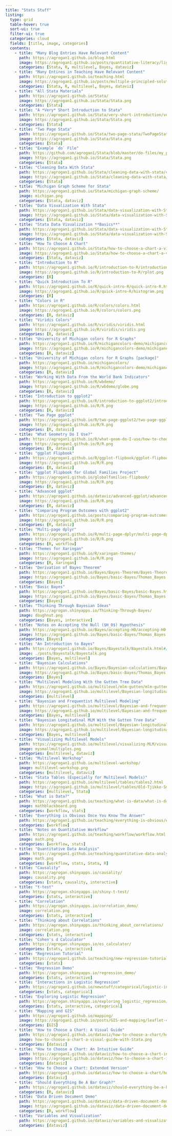 ```yaml
---
title: "Stats Stuff"
listing:
  type: grid
  table-hover: true
  sort-ui: true
  filter-ui: true
  categories: cloud
  fields: [title, image, categories]
  contents:
    - title: "Many Blog Entries Have Relevant Content"
      path: https://agrogan1.github.io/blog.html
      image: https://agrogan1.github.io/posts/quantitative-literacy/lightbulb-and-clover.png
      categories: [Stata, R, multilevel, Bayes, dataviz]
    - title: "Many Entires in Teaching Have Relevant Content"
      path: https://agrogan1.github.io/teaching.html
      image: https://agrogan1.github.io/posts/multiple-principled-solutions/northernlights.png
      categories: [Stata, R, multilevel, Bayes, dataviz]    
    - title: "All Stata Materials"
      path: https://agrogan1.github.io/Stata/
      image: https://agrogan1.github.io/Stata/Stata.png
      categories: [Stata]
    - title: "A *Very* Short Introduction to Stata"
      path: https://agrogan1.github.io/Stata/very-short-introduction/very-short-introduction.html
      image: https://agrogan1.github.io/Stata/Stata.png      
      categories: [Stata]
    - title: "Two Page Stata"
      path: https://agrogan1.github.io/Stata/two-page-stata/TwoPageStata.html
      image: https://agrogan1.github.io/Stata/Stata.png      
      categories: [Stata]
    - title: "Example `do` File"
      path: https://github.com/agrogan1/Stata/blob/master/do-files/my_penguins.do
      image: https://agrogan1.github.io/Stata/Stata.png      
      categories: [Stata]
    - title: "Cleaning Data With Stata"
      path: https://agrogan1.github.io/Stata/cleaning-data-with-stata/cleaning-data-with-stata.html
      image: https://agrogan1.github.io/Stata/cleaning-data-with-stata/color.png      
      categories: [Stata]
    - title: "Michigan Graph Scheme for Stata"
      path: https://agrogan1.github.io/Stata/michigan-graph-scheme/
      image: michigan.png
      categories: [Stata, dataviz]
    - title: "Data Visualization With Stata"
      path: https://agrogan1.github.io/Stata/data-visualization-with-Stata/data-visualization-with-Stata.html
      image: https://agrogan1.github.io/Stata/data-visualization-with-Stata/fotolia-small.jpg
      categories: [Stata, dataviz]
    - title: "Stata Data Visualization **Basics**"
      path: https://agrogan1.github.io/Stata/data-visualization-with-Stata-the-basics/data-visualization-with-Stata-the-basics.html
      image: https://agrogan1.github.io/Stata/data-visualization-with-Stata-the-basics/mybar1.png
      categories: [Stata, dataviz]
    - title: "How To Choose A Chart"
      path: https://agrogan1.github.io/Stata/how-to-choose-a-chart-a-visual-guide-with-Stata/how-to-choose-a-chart-a-visual-guide-with-Stata.pdf
      image: https://agrogan1.github.io/Stata/how-to-choose-a-chart-a-visual-guide-with-Stata/how-to-choose-a-chart-a-visual-guide-with-Stata.png
      categories: [Stata, dataviz]
    - title: "Introduction to R"
      path: https://agrogan1.github.io/R/introduction-to-R/introduction-to-R.html
      image: https://agrogan1.github.io/R/introduction-to-R/rplot.png
      categories: [R]
    - title: "Quick Introduction To R"
      path: https://agrogan1.github.io/R/quick-intro-R/quick-intro-R.html
      image: https://agrogan1.github.io/R/quick-intro-R/histogram.png
      categories: [R]
    - title: "Colors in R"
      path: https://agrogan1.github.io/R/colors/colors.html
      image: https://agrogan1.github.io/R/colors/colors.png
      categories: [R, dataviz]
    - title: "Viridis Colors"
      path: https://agrogan1.github.io/R/viridis/viridis.html
      image: https://agrogan1.github.io/R/viridis/viridis.png
      categories: [R, dataviz]
    - title: "University of Michigan colors for R Graphs"
      path: https://agrogan1.github.io/R/michigancolors-demo/michigancolors-demo.html
      image: https://agrogan1.github.io/R/michigancolors-demo/michigancolors.png
      categories: [R, dataviz]
    - title: "University of Michigan colors for R Graphs [package]"
      path: https://agrogan1.github.io/michigancolors/
      image: https://agrogan1.github.io/R/michigancolors-demo/michigancolors.png
      categories: [R, dataviz]
    - title: "Working With Data From the World Bank Indicators"
      path: https://agrogan1.github.io/R/wbdemo/
      image: https://agrogan1.github.io/R/wbdemo/globe.png
      categories: [R, dataviz]
    - title: "Introduction to ggplot2"
      path: https://agrogan1.github.io/R/introduction-to-ggplot2/introduction-to-ggplot2.html
      image: https://agrogan1.github.io/R/R.png
      categories: [R, dataviz]
    - title: "Two Page ggplot"
      path: https://agrogan1.github.io/R/two-page-ggplot2/two-page-ggplot2.pdf
      image: https://agrogan1.github.io/R/R.png
      categories: [R, dataviz]
    - title: "What Geometry Do I Use?"
      path: https://agrogan1.github.io/R/what-geom-do-I-use/how-to-choose-a-chart-a-visual-guide-GEOMs.pdf
      image: https://agrogan1.github.io/R/R.png
      categories: [R, dataviz]
    - title: "ggplot Flipbook"
      path: https://agrogan1.github.io/R/ggplot-flipbook/ggplot-flipbook.html
      image: https://agrogan1.github.io/R/R.png
      categories: [R, dataviz]
    - title: "ggplot Flipbook for Global Families Project"
      path: https://agrogan1.github.io/globalfamilies-flipbook/
      image: https://agrogan1.github.io/R/R.png
      categories: [R, dataviz]
    - title: "Advanced ggplot"
      path: https://agrogan1.github.io/dataviz/advanced-ggplot/advanced-ggplot.html
      image: https://agrogan1.github.io/R/R.png
      categories: [R, dataviz]
    - title: "Comparing Program Outcomes with ggplot2"
      path: https://agrogan1.github.io/posts/comparing-program-outcomes-with-ggplot/
      image: https://agrogan1.github.io/R/R.png
      categories: [R, dataviz]
    - title: "Multi-page dplyr"
      path: https://agrogan1.github.io/R/multi-page-dplyr/multi-page-dplyr.html
      image: https://agrogan1.github.io/R/R.png
      categories: [R, workflow]
    - title: "Themes for Xaringan"
      path: https://agrogan1.github.io/R/xaringan-themes/
      image: https://agrogan1.github.io/R/R.png
      categories: [R, Xaringan]
    - title: "Derivation of Bayes Theorem"
      path: https://agrogan1.github.io/Bayes/Bayes-Theorem/Bayes-Theorem.html
      image: https://agrogan1.github.io/Bayes/basic-Bayes/Thomas_Bayes.png
      categories: [Bayes]      
    - title: "Basic Bayes"
      path: https://agrogan1.github.io/Bayes/basic-Bayes/basic-Bayes.html
      image: https://agrogan1.github.io/Bayes/basic-Bayes/Thomas_Bayes.png
      categories: [Bayes]
    - title: "Thinking Through Bayesian Ideas"
      path: https://agrogan.shinyapps.io/Thinking-Through-Bayes/
      image: doughnut.png
      categories: [Bayes, interactive]
    - title: "Notes on Accepting the Null ($H_0$) Hypothesis"
      path: https://agrogan1.github.io/Bayes/accepting-H0/accepting-H0.html
      image: https://agrogan1.github.io/Bayes/basic-Bayes/Thomas_Bayes.png
      categories: [Bayes]
    - title: "An Introduction to Bayes"
      path: https://agrogan1.github.io/Bayes/Bayestalk/Bayestalk.html#/title-slide
      image: ./posts/Bayestalk/Bayestalk.png
      categories: [Bayes, multilevel]
    - title: "Bayesian Calculations"
      path: https://agrogan1.github.io/Bayes/Bayesian-calculations/Bayesian-calculations.html
      image: https://agrogan1.github.io/Bayes/basic-Bayes/Thomas_Bayes.png
      categories: [Bayes]
    - title: "Multilevel Modeling With the Gutten Tree Data"
      path: https://agrogan1.github.io/multilevel/mlm-gutten/mlm-gutten.html
      image: https://agrogan1.github.io/multilevel/Bayesian-longitudinal-mlm/fotolia-small.jpg
      categories: [multilevel]    
    - title: "Bayesian and Frequentist Multilevel Modeling"
      path: https://agrogan1.github.io/multilevel/Bayesian-and-frequentist-MLM/Bayesian-and-frequentist-MLM.html
      image: https://agrogan1.github.io/multilevel/Bayesian-and-frequentist-MLM/multilevel.png
      categories: [Bayes, multilevel]
    - title: "Bayesian Longitudinal MLM With the Gutten Tree Data"
      path: https://agrogan1.github.io/multilevel/Bayesian-longitudinal-mlm/Bayesian-longitudinal-mlm.html
      image: https://agrogan1.github.io/multilevel/Bayesian-longitudinal-mlm/fotolia-small.jpg
      categories: [Bayes, multilevel]
    - title: "Visualizing Multilevel Models"
      path: https://agrogan1.github.io/multilevel/visualizing-MLM/visualizing-MLM.html
      image: mysmallmultiples.png
      categories: [multilevel, dataviz]
    - title: "Multilevel Workshop"
      path: https://agrogan1.github.io/multilevel-workshop/
      image: multilevel-workshop.png
      categories: [multilevel, dataviz]
    - title: "Stata Tables (Especially for Multilevel Models)"
      path: https://agrogan1.github.io/multilevel/tables/tables2.html
      image: https://agrogan1.github.io/multilevel/tables/Old-Tjikko-Small.jpg
      categories: [multilevel, Stata]
    - title: "What is Data?"
      path: https://agrogan1.github.io/teaching/what-is-data/what-is-data.html
      image: mathblackboard.png
      categories: [workflow, stats]
    - title: "Everything is Obvious Once You Know The Answer"
      path: https://agrogan1.github.io/teaching/everything-is-obvious/everything-is-obvious.html
      categories: [workflow]
    - title: "Notes on Quantitative Workflow"
      path: https://agrogan1.github.io/teaching/workflow/workflow.html
      image: math.png
      categories: [workflow, stats]
    - title: "Quantitative Data Analysis"
      path: https://agrogan1.github.io/teaching/quantitative-data-analysis/quantitative-data-analysis.html
      image: math.png
      categories: [workflow, stats, Stata, R]
    - title: "Causality"
      path: https://agrogan.shinyapps.io/causality/
      image: causality.png
      categories: [stats, causality, interactive]
    - title: "t-test"
      path: https://agrogan.shinyapps.io/shiny-t-test/
      categories: [stats, interactive]
    - title: "Correlation"
      path: https://agrogan.shinyapps.io/correlation_demo/
      image: correlation.png
      categories: [stats, interactive]
    - title: "Thinking about Correlations"
      path: https://agrogan.shinyapps.io/thinking_about_correlations/
      image: correlation.png
      categories: [stats, interactive]
    - title: "Cohen's d Calculator"
      path: https://agrogan.shinyapps.io/es_calculator/
      categories: [stats, interactive]
    - title: "Regression Tutorial" 
      path: https://agrogan1.github.io/teaching/new-regression-tutorial/
      categories: [stats]
    - title: "Regression Demo"
      path: https://agrogan.shinyapps.io/regression_demo/
      categories: [stats, interactive]
    - title: "Interactions in Logistic Regression"
      path: https://agrogan1.github.io/newstuff/categorical/logistic-interactions-2/logistic-interactions-2.html
      categories: [stats, categorical]      
    - title: "Exploring Logistic Regression"
      path: https://agrogan.shinyapps.io/exploring_logistic_regression/
      categories: [stats, interactive, categorical]
    - title: "Mapping and GIS"
      path: https://agrogan1.github.io/mapping/
      image: https://agrogan1.github.io/posts/GIS-and-mapping/leaflet-capture.png
      categories: [GIS]
    - title: "How to Choose a Chart: A Visual Guide"
      path: https://agrogan1.github.io/dataviz/how-to-choose-a-chart/how-to-choose-a-chart-a-visual-guide.pdf
      image: how-to-choose-a-chart-a-visual-guide-with-Stata.png
      categories: [dataviz]
    - title: "How to Choose a Chart: An Intuitive Guide"
      path: https://agrogan1.github.io/dataviz/how-to-choose-a-chart-intuitive/how-to-choose-a-chart-intuitive.html
      image: https://agrogan1.github.io/dataviz/how-to-choose-a-chart-intuitive/intuitive-guide.png
      categories: [dataviz]
    - title: "How to Choose a Chart: Extended Version"
      path: https://agrogan1.github.io/dataviz/how-to-choose-a-chart/how-to-choose-a-chart-v3.html
      categories: [dataviz]
    - title: "Should Everything Be A Bar Graph?"
      path: https://agrogan1.github.io/dataviz/should-everything-be-a-bar-graph/
      categories: [R, dataviz]
    - title: "Data Driven Document Demo"
      path: https://agrogan1.github.io/dataviz/data-driven-document-demo/
      image: https://agrogan1.github.io/dataviz/data-driven-document-demo/scatterplot.png
      categories: [R, workflow]
    - title: "Variables and Visualization"
      path: https://agrogan1.github.io/dataviz/variables-and-visualization/variables-and-visualization.html
      categories: [dataviz]
---      
```





